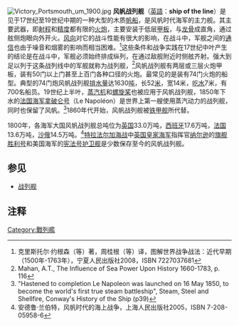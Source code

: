 [[File:Victory_Portsmouth_um_1900.jpg|thumb]]
'''风帆战列舰'''（[[英语|英語]]：'''ship of the line'''）是见于17世纪至19世纪中期的一种大型的木质[[帆船|帆船]]，是风帆时代海军的主力舰。其主要武器，即[[射程|射程]]和[[精度|精度]]都有限的[[火炮|火炮]]，主要安装于低层[[甲板|甲板]]，与[[龙骨|龙骨]]成直角，通过舷侧炮眼向外开火。[[风向|风向]]对它的战斗性能有很大的影响，在战斗中，军舰之间的[[通信|通信]]也由于噪音和烟雾的影响而相当困难。<ref>克里斯托尔·约根森（等）著，周桂根（等）译，图解世界战争战法：近代早期（1500年-1763年），宁夏人民出版社2008，ISBN 7227037681</ref>这些条件和战争实践在17世纪中叶产生的结论是在战斗中，军舰必须始终排成纵列，在通过敌舰附近时侧舷齐射。强大到足以列于这条战列线中的军舰就称为战列舰，<ref>Mahan, A.T., The Influence of Sea Power Upon History 1660-1783, p. 116</ref>风帆战列舰有两层或三层火炮甲板，装有50门以上门甚至上百门各种口径的火炮。最常见的是装有74门火炮的船型。典型的74门炮风帆战列舰[[排水量|排水量]]达1630[[吨|吨]]，长52[[米_(单位)|米]]，宽14米，[[吃水|吃水]]7米，有700名船员。19世纪上半叶，[[蒸汽机|蒸汽机]]和[[螺旋桨|螺旋桨]]也被应用于风帆战列舰，1850年下水的[[法国海军|法国海军]][[拿破仑号|拿破仑号]]（Le Napoléon）是世界上第一艘使用蒸汽动力的战列舰，同时也保留了风帆。<ref>"Hastened to completion Le Napoleon was launched on 16 May 1850, to become the world's first true steam battleship", Steam, Steel and Shellfire, Conway's History of the Ship (p39)</ref>1860年代开始，风帆战列舰被[[铁甲舰|铁甲舰]]所代替。

1800年，各海军大国风帆战列舰总吨位为[[英国|英国]]33.0万吨，[[西班牙|西班牙]]17.6万吨，[[法国|法国]]13.6万吨，[[沙俄|沙俄]]14.5万吨。<ref>安德鲁·兰伯特，风帆时代的海上战争，上海人民出版社2005，ISBN 7-208-05958-6</ref>[[特拉法尔加海战|特拉法尔加海战]]中[[英国皇家海军|英国皇家海军]]指挥官[[霍雷肖·纳尔逊|纳尔逊]]的[[旗舰|旗舰]][[勝利號戰艦|胜利号]]和美国海军的[[宪法号护卫舰|宪法号护卫舰]]是少数保存至今的风帆战列舰。

==参见==
*[[战列舰|战列舰]]

==注释==
{{reflist}}

{{帆船}}
{{战列舰发展史}}
[[Category:戰列艦|Category:戰列艦]]